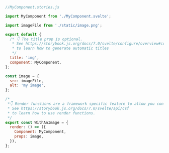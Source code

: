 ```js
//MyComponent.stories.js

import MyComponent from './MyComponent.svelte';

import imageFile from './static/image.png';

export default {
  /* 👇 The title prop is optional.
   * See https://storybook.js.org/docs/7.0/svelte/configure/overview#configure-story-loading
   * to learn how to generate automatic titles
   */
  title: 'img',
  component: MyComponent,
};

const image = {
  src: imageFile,
  alt: 'my image',
};

/*
 *👇 Render functions are a framework specific feature to allow you control on how the component renders.
 * See https://storybook.js.org/docs/7.0/svelte/api/csf
 * to learn how to use render functions.
 */
export const WithAnImage = {
  render: () => ({
    Component: MyComponent,
    props: image,
  }),
};
```